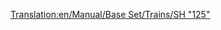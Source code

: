 [[Translation:en/Manual/Base Set/Trains/SH "125"]]
{{en/Manual/Base Set/Trains/Trains|Image=[[File:en/Manual/Base Set/Trains/Sh125.png]]
|Cost=£23,437 ($46.874)
|Speed=201 km/h (125 mph)
|Weight=70 t
|Power=4,500 hp (3.356 kW)
|Annual=£2,894 ($5.788)
|Designed=1978
|Lifespan=20
|Capacity=8 bags of mail
|Description=This is not a single locomotive but a pair, which operate in unison.  Both engines can contain extra cargo, by default mail. Don't forget to refit this vehicle to [[en/Manual/Base Set/Cargos/Passengers]] if you run a passenger-only service, so your stations don't start gathering [[en/Manual/Base Set/Cargos/Mail]]!

|Real-life=This is a renamed version of the British [http://en.wikipedia.org/wiki/Intercity_125 Intercity 125], the record-holder for the fastest diesel locomotive in the world (237 km/h or 148 MPH).
}}